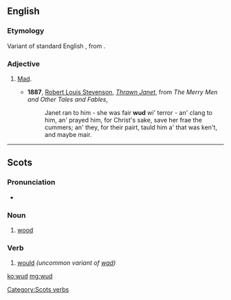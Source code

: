 ==English==

===Etymology===
Variant of standard English {{term|wood|lang=en}}, from {{etyl|ang|en}} {{m|ang|wōd||mad, insane}}.

===Adjective===
{{en-adj}}

# {{context|dialectal|lang=en}} [[mad|Mad]].
#* '''1887''', [[w:Robert Louis Stevenson|Robert Louis Stevenson]], ''[[s:Thrawn Janet|Thrawn Janet]]'', from ''The Merry Men and Other Tales and Fables'',
#*: Janet ran to him - she was fair '''wud''' wi' terror - an' clang to him, an' prayed him, for Christ's sake, save her frae the cummers; an' they, for their pairt, tauld him a' that was ken't, and maybe mair.

----

==Scots==

===Pronunciation===
* {{IPA|/wʌd/|lang=sco}}

===Noun===
{{sco-noun}}

# {{context|South Scots|lang=sco}} [[wood]]

===Verb===
{{head|sco|verbs}}

# {{context|South Scots|lang=sco}} [[would]] ''(uncommon variant of [[wad]])''

[[Category:Scots verbs]]

[[ko:wud]]
[[mg:wud]]